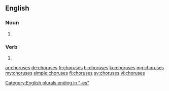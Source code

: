 ==English==

===Noun===
{{head|en|noun plural form}}

# {{plural of|chorus|lang=en}}

===Verb===
{{head|en|verb form}}

# {{en-third-person singular of|chorus}}

[[Category:English plurals ending in "-es"]]

[[ar:choruses]]
[[de:choruses]]
[[fr:choruses]]
[[hi:choruses]]
[[ku:choruses]]
[[mg:choruses]]
[[my:choruses]]
[[simple:choruses]]
[[fi:choruses]]
[[sv:choruses]]
[[vi:choruses]]